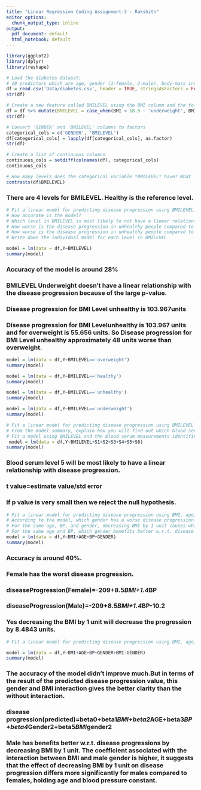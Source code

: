 ```yaml
---
title: "Linear Regression Coding Assignment-3 - Rakshith"
editor_options:
  chunk_output_type: inline
output:
  pdf_document: default
  html_notebook: default
---
```

```r
library(ggplot2)
library(dplyr)
library(reshape)
```

```r
# Load the diabetes dataset: 
# 10 predictors which are age, gender (1-female, 2-male), body-mass index, average blood pressure, and six blood serum measurements and 1 response variable which is a quantitative measure of disease progression one year after baseline)
df = read.csv('Data/diabetes.csv', header = TRUE, stringsAsFactors = FALSE)
str(df)
```

```r
# Create a new feature called BMILEVEL using the BMI column and the following rules: BMI < 18.5 is underweight, 18.5 <= BMI <= 24.9 is healthy, 25 <= BMI <= 29.9 is overweight, BMI >= 30 is unhealthy
df = df %>% mutate(BMILEVEL = case_when(BMI < 18.5 ~ 'underweight', BMI >= 18.5 & BMI <= 24.9 ~ 'healthy', BMI >= 25 & BMI <= 29.9 ~ 'overweight', BMI>=30 ~ 'unhealthy'))
str(df)
```


```r
# Convert 'GENDER' and 'BMILEVEL' columns to factors
categorical_cols = c('GENDER', 'BMILEVEL')
df[categorical_cols] = lapply(df[categorical_cols], as.factor)
str(df)
```

```r
# Create a list of continuous columns
continuous_cols = setdiff(colnames(df), categorical_cols)
continuous_cols
```

```r
# How many levels does the categorical variable *BMILEVEL* have? What is the reference level? 
contrasts(df$BMILEVEL)
```
### There are 4 levels for BMILEVEL. Healthy is the reference level.

```r
# Fit a linear model for predicting disease progression using BMILEVEL. Print the model's summary.
# How accurate is the model?
# Which level in BMILEVEL is most likely to not have a linear relationship with disease progression? What is the reason?
# How worse is the disease progression in unhealthy people compared to the healthy ones?
# How worse is the disease progression in unhealthy people compared to the overweight ones?
# Write down the individual model for each level in BMILEVEL

model = lm(data = df,Y~BMILEVEL)
summary(model)
```
### Accuracy of the model is around 28%
### BMILEVEL Underweight doesn't have a linear relationship with the disease progression because of the large p-value.
### Disease progression for BMI Level unhealthy is 103.967units
### Disease progression for BMI Levelunhealthy is 103.967 units and for overweight is 55.656 units. So Disease progression for BMI Level unhealthy approximately 48 units worse than overweight.

```r
model = lm(data = df,Y~BMILEVEL=='overweight')
summary(model)
```
```r
model = lm(data = df,Y~BMILEVEL=='healthy')
summary(model)
```
```r
model = lm(data = df,Y~BMILEVEL=='unhealthy')
summary(model)
```
```r
model = lm(data = df,Y~BMILEVEL=='underweight')
summary(model)
```



```r
# Fit a linear model for predicting disease progression using BMILEVEL and the blood serum measurements. 
# From the model summary, explain how you will find out which blood serum measurements are most likely to have a linear relationship with disease progression.
# Fit a model using BMILEVEL and the blood serum measurements identified in the previous question and compare its accuracy with the model fit using BMILEVEL and all blood serum measurements.
 model = lm(data = df,Y~BMILEVEL+S1+S2+S3+S4+S5+S6)
summary(model)
```
### Blood serum level 5 will be most likely to have a linear relationship with disease progression.
### t value=estimate value/std error
### If p value is very small then we reject the null hypothesis.


```r
# Fit a linear model for predicting disease progression using BMI, age, BP, and gender. How accurate is the model? 
# According to the model, which gender has a worse disease progression? Explain why.
# For the same age, BP, and gender, decreasing BMI by 1 unit causes what change in the disease progression?
# For the same age and BP, which gender benefits better w.r.t. disease progressions by decreasing BMI by 1 unit. Explain.
model = lm(data = df,Y~BMI+AGE+BP+GENDER)
summary(model)
```
### Accuracy is around 40%.
### Female has the worst disease progression.
### diseaseProgression(Female)=-209+8.5*BMI+1.4*BP
### diseaseProgression(Male)=-209+8.5*BMI+1.4*BP-10.2
### Yes decreasing the BMI by 1 unit will decrease the progression by 8.4843 units.


```r
# Fit a linear model for predicting disease progression using BMI, age, BP, gender and interaction between BMI and gender. Is this model more accurate than the model without interaction between BMI and gender?

model = lm(data = df,Y~BMI+AGE+BP+GENDER+BMI:GENDER)
summary(model)

```

### The accuracy of the model didn't improve much.But in terms of the result of the predicted disease progression value, this gender and BMI interaction gives the better clarity than the without interaction.
### disease progression(predicted)=beta0+beta1*BMI+beta2*AGE+beta3*BP+beta4*Gender2+beta5*BMI*gender2
### Male has benefits better w.r.t. disease progressions by decreasing BMI by 1 unit. The coefficient associated with the interaction between BMI and male gender is higher, it suggests that the effect of decreasing BMI by 1 unit on disease progression differs more significantly for males compared to females, holding age and blood pressure constant.



